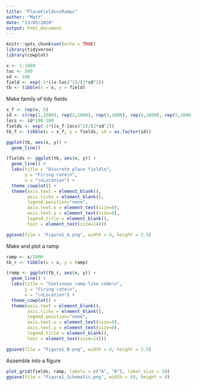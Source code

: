 ```yaml
---
title: "PlaceFieldsvsRamps"
author: "Matt"
date: "13/05/2020"
output: html_document
---
```


```r
knitr::opts_chunk$set(echo = TRUE)
library(tidyverse)
library(cowplot)
```



```r
x <- 1:1000
loc <- 500
sd <- 100
field <- exp(-1*((x-loc)^2)/(2*sd^2))
tb <- tibble(x = x, y = field)
```

Make family of tidy fields
```r
x_f <- rep(x, 5)
id <- c(rep(1,1000), rep(2,1000), rep(3,1000), rep(4,1000), rep(5,1000))
locs <- id*200-100
fields <- exp(-1*((x_f-locs)^2)/(2*sd^2))
tb_f <- tibble(x = x_f, y = fields, id = as.factor(id))
```


```r
ggplot(tb, aes(x, y)) +
  geom_line()

(fields <- ggplot(tb, aes(x, y)) +
  geom_line() +
  labs(title = "Discrete place field\n",
       y = "Firing rate\n",
       x = "\nLocation") +
  theme_cowplot() +
  theme(axis.text = element_blank(),
        axis.ticks = element_blank(),
        legend.position="none", 
        axis.text.x = element_text(size=0),
        axis.text.y = element_text(size=0),
        legend.title = element_blank(),
        text = element_text(size=14)))

ggsave(file = "Figure1_A.png", width = 4, height = 3.5)

```

Make and plot a ramp
```r
ramp <- x/1000
tb_r <- tibble(x = x, y = ramp)

(ramp <- ggplot(tb_r, aes(x, y)) +
  geom_line() +
  labs(title = "Continous ramp-like code\n",
       y = "Firing rate\n",
       x = "\nLocation") +
  theme_cowplot() +
  theme(axis.text = element_blank(),
        axis.ticks = element_blank(),
        legend.position="none", 
        axis.text.x = element_text(size=0),
        axis.text.y = element_text(size=0),
        legend.title = element_blank(),
        text = element_text(size=14)))

ggsave(file = "Figure1_B.png", width = 4, height = 3.5)

```

Assemble into a figure
```r
plot_grid(fields, ramp, labels = c("A", "B"), label_size = 18)
ggsave(file = "Figure1_Schematic.png", width = 10, height = 4)

```

